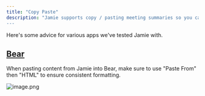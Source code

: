```yaml
---
title: "Copy Paste"
description: "Jamie supports copy / pasting meeting summaries so you can easily move data into and out of our app.
---
```


Here's some advice for various apps we've tested Jamie with.


## [Bear](https://bear.app/)

When pasting content from Jamie into Bear, make sure to use "Paste From" then "HTML" to ensure consistent formatting.

![image.png](/images/image.png)
